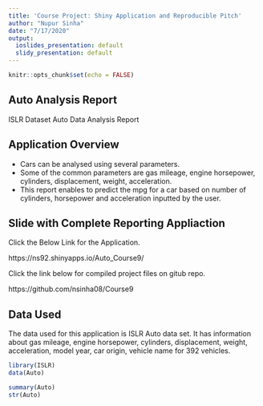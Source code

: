 ```yaml
---
title: 'Course Project: Shiny Application and Reproducible Pitch'
author: "Nupur Sinha"
date: "7/17/2020"
output:
  ioslides_presentation: default
  slidy_presentation: default
---
```


```r
knitr::opts_chunk$set(echo = FALSE)
```

## Auto Analysis Report

ISLR Dataset Auto Data Analysis Report

## Application Overview

- Cars can be analysed using several parameters.
- Some of the common parameters are gas mileage, engine horsepower, cylinders, displacement, weight, acceleration.
- This report enables to predict the mpg for a car based on number of cylinders, horsepower and acceleration inputted by the user.

## Slide with Complete Reporting Appliaction

Click the Below Link for the Application.

https://ns92.shinyapps.io/Auto_Course9/

Click the link below for compiled project files on gitub repo.

https://github.com/nsinha08/Course9

## Data Used

The data used for this application is ISLR Auto data set. It has information about gas mileage, engine horsepower, cylinders, displacement, weight, acceleration, model year, car origin, vehicle name for 392 vehicles.

```r
library(ISLR)
data(Auto)

summary(Auto)
str(Auto)
```
